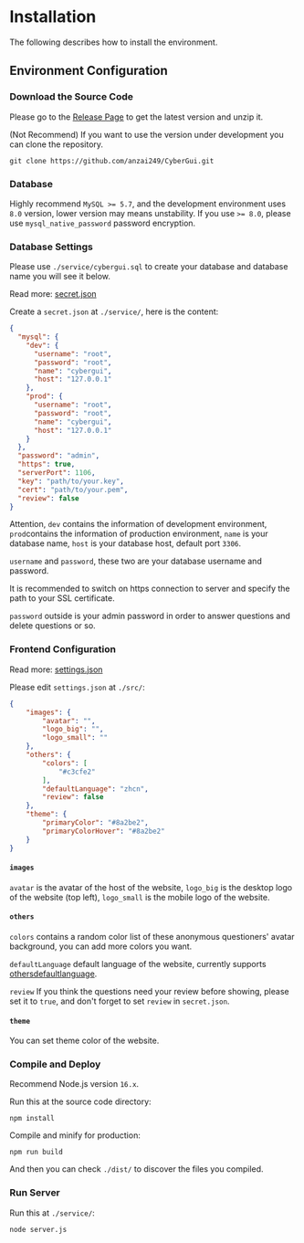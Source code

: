 
# Installation

The following describes how to install the environment.

## Environment Configuration

<Steps>

### Download the Source Code

Please go to the [Release Page](https://github.com/anzai249/CyberGui/releases) to get the latest version and unzip it.

(Not Recommend) If you want to use the version under development you can clone the repository.

```shell copy
git clone https://github.com/anzai249/CyberGui.git
```

### Database

Highly recommend `MySQL >= 5.7`, and the development environment uses `8.0` version, lower version may means unstability. If you use `>= 8.0`, please use `mysql_native_password` password encryption.

### Database Settings

Please use `./service/cybergui.sql` to create your database and database name you will see it below.

Read more: [secret.json](./advanced/secret)

Create a `secret.json` at `./service/`, here is the content:

```json filename="secret.json" copy
{
  "mysql": {
    "dev": {
      "username": "root",
      "password": "root",
      "name": "cybergui",
      "host": "127.0.0.1"
    },
    "prod": {
      "username": "root",
      "password": "root",
      "name": "cybergui",
      "host": "127.0.0.1"
    }
  },
  "password": "admin",
  "https": true,
  "serverPort": 1106,
  "key": "path/to/your.key",
  "cert": "path/to/your.pem",
  "review": false
}
```

Attention, `dev` contains the information of development environment, `prod`contains the information of production environment, `name` is your database name, `host` is your database host, default port `3306`. 

`username` and `password`, these two are your database username and password.

It is recommended to switch on https connection to server and specify the path to your SSL certificate.

`password` outside is your admin password in order to answer questions and delete questions or so.

### Frontend Configuration

Read more: [settings.json](./advanced/settings)

Please edit `settings.json` at `./src/`:

```json filename="settings.json" copy
{
    "images": {
        "avatar": "",
        "logo_big": "",
        "logo_small": ""
    },
    "others": {
        "colors": [
            "#c3cfe2"
        ],
        "defaultLanguage": "zhcn",
        "review": false
    },
    "theme": {
        "primaryColor": "#8a2be2",
        "primaryColorHover": "#8a2be2"
    }
}
```
#### `images`

`avatar` is the avatar of the host of the website, `logo_big` is the desktop logo of the website (top left), `logo_small` is the mobile logo of the website.

#### `others`

`colors` contains a random color list of these anonymous questioners' avatar background, you can add more colors you want.

`defaultLanguage` default language of the website, currently supports [othersdefaultlanguage](./advanced/settings#othersdefaultlanguage).

`review` If you think the questions need your review before showing, please set it to `true`, and don't forget to set `review` in `secret.json`.

#### `theme`

You can set theme color of the website.

### Compile and Deploy

Recommend Node.js version `16.x`.

Run this at the source code directory:

```shell copy
npm install
```

Compile and minify for production:

```shell copy
npm run build
```

And then you can check `./dist/` to discover the files you compiled.

### Run Server

Run this at `./service/`:

```shell copy
node server.js
```

</Steps>
